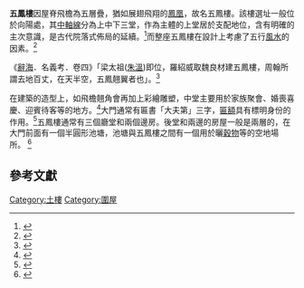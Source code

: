 '''五鳳樓'''因屋脊飛檐為五層疊，猶如展翅飛翔的[[鳳凰|鳳凰]]，故名五鳳樓。該樓選址一般位於向陽處，其[[中軸線|中軸線]]分為上中下三堂，作為主體的上堂居於支配地位，含有明確的主次意識，是古代院落式佈局的延續。<ref>{{cite web |url=https://hk.chiculture.net/30025/d01.html |title=五鳳樓 |publisher= 福建土樓 }}</ref>而整座五鳳樓在設計上考慮了五行[[風水|風水]]的因素。<ref>{{cite web |url=http://www.dili360.com/nh/article/p5350c3d9380d424.htm |title=五鳳樓-風水絕佳的大別墅 |publisher=中國國家地理網 |date=2011 |accessdate=2020-09-28 |archive-date=2020-02-20 |archive-url=https://web.archive.org/web/20200220213039/http://www.dili360.com/nh/article/p5350c3d9380d424.htm |dead-url=no }}</ref>

《[[辭海|辭海]]．名義考．卷四》「梁太祖([[朱溫|朱溫]])即位，羅紹威取魏良材建五鳳樓，周翰所謂去地百丈，在天半空，五鳳翹翼者也」。<ref>{{cite web |url=http://61.154.14.234:8080/pub/kjwh/yj/201409/P020140916422078053017.pdf |title=福建永定的五鳳樓 }}</ref>

在建築的造型上，如飛檐翹角會再加上彩繪雕塑，中堂主要用於家族聚會、婚喪喜慶、迎賓待客等的地方。<ref>{{cite web |url=http://big5.china.com.cn/aboutchina/zhuanti/fjtl/2008-07/08/content_15972951.htm |title=五鳳樓----展翅欲飛 |publisher=中國網 |date=2008-07-08 |accessdate=2020-09-28 |archive-date=2011-06-18 |archive-url=https://web.archive.org/web/20110618075949/http://big5.china.com.cn/aboutchina/zhuanti/fjtl/2008-07/08/content_15972951.htm |dead-url=no }}</ref>大門通常有匾書「大夫第」三字，[[匾額|匾額]]具有標明身份的作用。<ref>{{cite web |url=http://m.tulou123.com/tulouzhizui/218.html |title=五鳳樓是閩西土樓中比較特殊的一類 |publisher=土樓之最 |date=2014-08-25 |accessdate=2020-09-28 |archive-date=2019-10-31 |archive-url=https://web.archive.org/web/20191031075622/http://m.tulou123.com/tulouzhizui/218.html |dead-url=no }}</ref>五鳳樓通常有三個廳堂和兩個邊房。後堂和兩邊的房屋一般是兩層的，在大門前面有一個半圓形池塘，池塘與五鳳樓之間有一個用於曬[[穀物|穀物]]等的空地場所。 <ref>{{cite web |url=http://hk.crntt.com/doc/1003/3/6/8/100336837_2.html?coluid=55&kindid=1161&docid=100336837 |title=客家圓樓與五鳳樓 |publisher=中國評論新聞網 |date=2007-03-27 |accessdate=2020-09-28 |archive-date=2020-12-01 |archive-url=https://web.archive.org/web/20201201082040/http://hk.crntt.com/doc/1003/3/6/8/100336837_2.html?coluid=55&kindid=1161&docid=100336837 |dead-url=no }}</ref>

==參考文獻==
{{reflist}}

{{DEFAULTSORT:man}}
[[Category:土樓|Category:土樓]]
[[Category:圍屋|Category:圍屋]]